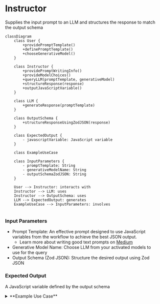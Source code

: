 # Instructor

Supplies the input prompt to an LLM and structures the response to match the output schema
``` mermaid
classDiagram
    class User {
        +providePromptTemplate()
        +definePromptTemplate()
        +chooseGenerativeModel()
    }

    class Instructor {
        +providePromptWritingInfo()
        +provideModelChoices()
        +queryLLM(promptTemplate, generativeModel)
        +structureResponse(response)
        +outputJavaScriptVariable()
    }

    class LLM {
        +generateResponse(promptTemplate)
    }

    class OutputSchema {
        +structureResponseUsingZodJSON(response)
    }

    class ExpectedOutput {
        - javascriptVariable: JavaScript variable
    }

    class ExampleUseCase

    class InputParameters {
        - promptTemplate: String
        - generativeModelName: String
        - outputSchemaZodJSON: String
    }

    User --> Instructor: interacts with
    Instructor --> LLM: uses
    Instructor --> OutputSchema: uses
    LLM --> ExpectedOutput: generates
    ExampleUseCase --> InputParameters: involves


```
### Input Parameters

- Prompt Template: An effective prompt designed to use JavaScript variables from the workflow to achieve the best JSON output.
    - Learn more about writing good text prompts on [Medium](https://medium.com/the-modern-scientist/best-prompt-techniques-for-best-llm-responses-24d2ff4f6bca)
- Generative Model Name: Choose LLM from your activated models to use for the query
- Output Schema (Zod JSON): Structure the desired output using Zod JSON

### Expected Output

A JavaScript variable defined by the output schema

<details>
<summary>**Example Use Case**</summary>

In this recipe generation workflow, the input parameters 
are given to an instructor node named “CookingDetails” which 
tells the model, in this case GPT-4o, to generate the details 
for a recipe and structure the output as the JSON output schema 
requires.

![Workflow View](/public/instructor-workflow.png)

![Sample Prompt](/public/instructor-prompt.png)
</details>